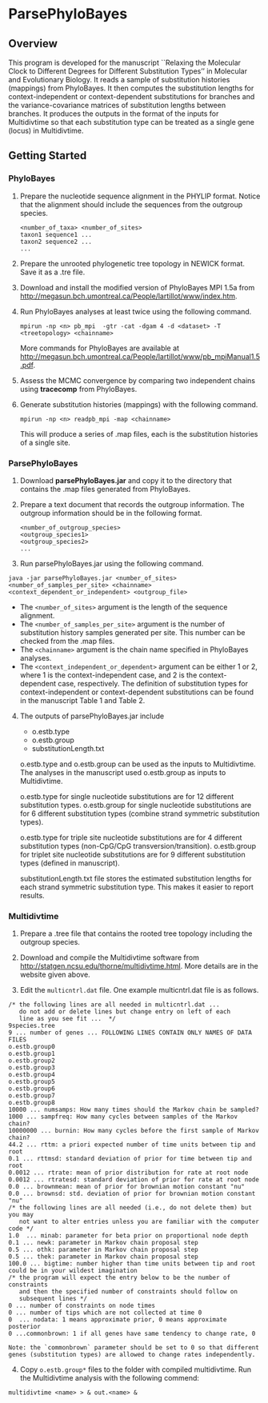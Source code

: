 ParsePhyloBayes
========================================================

Overview
---------

This program is developed for the manuscript ``Relaxing the Molecular Clock to Different Degrees for Different Substitution Types'' in Molecular and Evolutionary Biology. 
It reads a sample of substitution histories (mappings) from PhyloBayes. 
It then computes the substitution lengths for context-independent or context-dependent substitutions for branches and the variance-covariance matrices of substitution lengths between branches. 
It produces the outputs in the format of the inputs for Multidivtime so that each 
substitution type can be treated as a single gene (locus) in Multidivtime.


Getting Started
---------------

### PhyloBayes 

1. Prepare the nucleotide sequence alignment in the PHYLIP format. Notice that the alignment should include the sequences from the outgroup species.
   ```
   <number_of_taxa> <number_of_sites>
   taxon1 sequence1 ...
   taxon2 sequence2 ...
   ...
   ```

2. Prepare the unrooted phylogenetic tree topology in NEWICK format. Save it as a .tre file.

3. Download and install the modified version of PhyloBayes MPI 1.5a from
   [http://megasun.bch.umontreal.ca/People/lartillot/www/index.htm](http://megasun.bch.umontreal.ca/People/lartillot/www/index.htm).
   
4. Run PhyloBayes analyses at least twice using the following command.
   ```
   mpirun -np <n> pb_mpi  -gtr -cat -dgam 4 -d <dataset> -T <treetopology> <chainname>
   ```
   More commands for PhyloBayes are available at [http://megasun.bch.umontreal.ca/People/lartillot/www/pb_mpiManual1.5.pdf](http://megasun.bch.umontreal.ca/People/lartillot/www/pb_mpiManual1.5.pdf).
   
5. Assess the MCMC convergence by comparing two independent chains using **tracecomp** from PhyloBayes.
   
6. Generate substitution histories (mappings) with the following command.
   ```
   mpirun -np <n> readpb_mpi -map <chainname>
   ```
   This will produce a series of .map files, each is the substitution histories of a single site.
   
   
### ParsePhyloBayes

1. Download **parsePhyloBayes.jar** and copy it to the directory that contains the .map files generated from PhyloBayes.

2. Prepare a text document that records the outgroup information. The outgroup information should be in the following format.
   ```
   <number_of_outgroup_species>
   <outgroup_species1>
   <outgroup_species2>
   ...
   ```
3. Run parsePhyloBayes.jar using the following command.
```
java -jar parsePhyloBayes.jar <number_of_sites> <number_of_samples_per_site> <chainname> <context_dependent_or_independent> <outgroup_file>
```
  * The `<number_of_sites>` argument is the length of the sequence alignment.
  * The `<number_of_samples_per_site>` argument is the number of substitution history samples generated per site. This number can be checked from the .map files.
  * The `<chainname>` argument is the chain name specified in PhyloBayes analyses.
  * The `<context_independent_or_dependent>` argument can be either 1 or 2, where 1 is the context-independent case, and 2 is the context-dependent case, respectively. The definition of substitution types for context-independent or context-dependent substitutions can be found in the manuscript Table 1 and Table 2.

4. The outputs of parsePhyloBayes.jar include
   * o.estb.type 
   * o.estb.group 
   * substitutionLength.txt
   
   o.estb.type and o.estb.group can be used as the inputs to Multidivtime. The analyses in the manuscript used o.estb.group as inputs to Multidivtime.
   
   o.estb.type for single nucleotide substitutions are for 12 different substitution types.
   o.estb.group for single nucleotide substitutions are for 6 different substitution types (combine strand symmetric substitution types).
   
   o.estb.type for triple site nucleotide substitutions are for 4 different substitution types (non-CpG/CpG transversion/transition).
   o.estb.group for triplet site nucleotide substitutions are for 9 different substitution types (defined in manuscript).
   
   substitutionLength.txt file stores the estimated substitution lengths for each strand symmetric substitution type. This makes it easier to report results.

### Multidivtime

1. Prepare a .tree file that contains the rooted tree topology including the outgroup species.

2. Download and compile the Multidivtime software from [http://statgen.ncsu.edu/thorne/multidivtime.html](http://statgen.ncsu.edu/thorne/multidivtime.html). More details are 
in the website given above.

3. Edit the `multicntrl.dat` file. One example multicntrl.dat file is as follows.
```
/* the following lines are all needed in multicntrl.dat ...
   do not add or delete lines but change entry on left of each
   line as you see fit ...  */
9species.tree
9 ... number of genes ... FOLLOWING LINES CONTAIN ONLY NAMES OF DATA FILES
o.estb.group0
o.estb.group1
o.estb.group2
o.estb.group3
o.estb.group4
o.estb.group5
o.estb.group6
o.estb.group7
o.estb.group8
10000 ... numsamps: How many times should the Markov chain be sampled?
1000 ... sampfreq: How many cycles between samples of the Markov chain?
10000000 ... burnin: How many cycles before the first sample of Markov chain?
44.2 ... rttm: a priori expected number of time units between tip and root
0.1 ... rttmsd: standard deviation of prior for time between tip and root
0.0012 ... rtrate: mean of prior distribution for rate at root node
0.0012 ... rtratesd: standard deviation of prior for rate at root node
0.0 ... brownmean: mean of prior for brownian motion constant "nu"
0.0 ... brownsd: std. deviation of prior for brownian motion constant "nu"
/* the following lines are all needed (i.e., do not delete them) but you may 
   not want to alter entries unless you are familiar with the computer code */
1.0  ... minab: parameter for beta prior on proportional node depth
0.1 ... newk: parameter in Markov chain proposal step
0.5 ... othk: parameter in Markov chain proposal step
0.5 ... thek: parameter in Markov chain proposal step
100.0 ... bigtime: number higher than time units between tip and root could be in your wildest imagination
/* the program will expect the entry below to be the number of constraints
   and then the specified number of constraints should follow on
   subsequent lines */
0 ... number of constraints on node times
0 ... number of tips which are not collected at time 0
0  ... nodata: 1 means approximate prior, 0 means approximate posterior
0 ...commonbrown: 1 if all genes have same tendency to change rate, 0 
```

    Note: the `commonbrown` parameter should be set to 0 so that different genes (substitution types) are allowed to change rates independently.
    
4. Copy ``o.estb.group*`` files to the folder with compiled multidivtime. Run the Multidivtime analysis with the following commend:
```
multidivtime <name> > & out.<name> &
```
